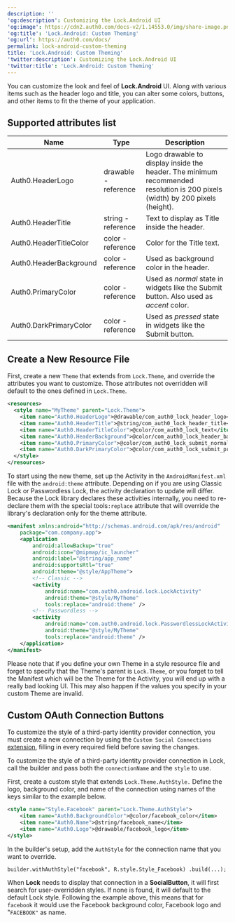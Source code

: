 ---
description: ''
'og:description': Customizing the Lock.Android UI
'og:image': https://cdn2.auth0.com/docs-v2/1.14553.0/img/share-image.png
'og:title': 'Lock.Android: Custom Theming'
'og:url': https://auth0.com/docs/
permalink: lock-android-custom-theming
title: 'Lock.Android: Custom Theming'
'twitter:description': Customizing the Lock.Android UI
'twitter:title': 'Lock.Android: Custom Theming'
---
You can customize the look and feel of **Lock.Android** UI. Along with various items such as the header logo and title, you can alter some colors, buttons, and other items to fit the theme of your application.

## Supported attributes list

| Name | Type | Description |
| --- | --- | --- |
| Auth0.HeaderLogo | drawable - reference | Logo drawable to display inside the header. The minimum recommended resolution is 200 pixels (width) by 200 pixels (height). |
| Auth0.HeaderTitle | string - reference | Text to display as Title inside the header. |
| Auth0.HeaderTitleColor | color - reference | Color for the Title text. |
| Auth0.HeaderBackground | color - reference | Used as background color in the header. |
| Auth0.PrimaryColor | color - reference | Used as *normal* state in widgets like the Submit button. Also used as *accent* color. |
| Auth0.DarkPrimaryColor | color - reference | Used as *pressed* state in widgets like the Submit button. |

## Create a New Resource File

First, create a new `Theme` that extends from `Lock.Theme`, and override the attributes you want to customize. Those attributes not overridden will default to the ones defined in `Lock.Theme`.

```xml lines
<resources>
  <style name="MyTheme" parent="Lock.Theme">
    <item name="Auth0.HeaderLogo">@drawable/com_auth0_lock_header_logo</item>
    <item name="Auth0.HeaderTitle">@string/com_auth0_lock_header_title</item>
    <item name="Auth0.HeaderTitleColor">@color/com_auth0_lock_text</item>
    <item name="Auth0.HeaderBackground">@color/com_auth0_lock_header_background</item>
    <item name="Auth0.PrimaryColor">@color/com_auth0_lock_submit_normal</item>
    <item name="Auth0.DarkPrimaryColor">@color/com_auth0_lock_submit_pressed</item>
  </style>
</resources>
```

To start using the new theme, set up the Activity in the `AndroidManifest.xml` file with the `android:theme` attribute. Depending on if you are using Classic Lock or <Tooltip tip="Passwordless: Form of authentication that does not rely on a password as the first factor." cta="View Glossary" href="/docs/glossary?term=Passwordless">Passwordless</Tooltip> Lock, the activity declaration to update will differ. Because the Lock library declares these activities internally, you need to re-declare them with the special tools`:replace` attribute that will override the library's declaration only for the theme attribute.

```xml lines
<manifest xmlns:android="http://schemas.android.com/apk/res/android"
    package="com.company.app">
    <application
        android:allowBackup="true"
        android:icon="@mipmap/ic_launcher"
        android:label="@string/app_name"
        android:supportsRtl="true"
        android:theme="@style/AppTheme">
        <!-- Classic -->
        <activity
            android:name="com.auth0.android.lock.LockActivity"
            android:theme="@style/MyTheme"
            tools:replace="android:theme" />
        <!-- Passwordless -->
        <activity
            android:name="com.auth0.android.lock.PasswordlessLockActivity"
            android:theme="@style/MyTheme"
            tools:replace="android:theme" />
    </application>
</manifest>
```

<Warning>

Please note that if you define your own Theme in a style resource file and forget to specify that the Theme's parent is `Lock.Theme`, or you forget to tell the Manifest which will be the Theme for the Activity, you will end up with a really bad looking UI. This may also happen if the values you specify in your custom Theme are invalid.

</Warning>

## Custom OAuth Connection Buttons

To customize the style of a third-party <Tooltip tip="Identity Provider (IdP): Service that stores and manages digital identities." cta="View Glossary" href="/docs/glossary?term=identity+provider">identity provider</Tooltip> connection, you must create a new connection by using the `Custom Social Connections` [extension](https://manage.auth0.com/#/extensions), filling in every required field before saving the changes.

To customize the style of a third-party identity provider connection in Lock, call the builder and pass both the `connectionName` and the `style` to use.

First, create a custom style that extends `Lock.Theme.AuthStyle.` Define the logo, background color, and name of the connection using names of the keys similar to the example below.

```xml lines
<style name="Style.Facebook" parent="Lock.Theme.AuthStyle">
    <item name="Auth0.BackgroundColor">@color/facebook_color</item>
    <item name="Auth0.Name">@string/facebook_name</item>
    <item name="Auth0.Logo">@drawable/facebook_logo</item>
</style>
```

In the builder's setup, add the `AuthStyle` for the connection name that you want to override.

`builder.withAuthStyle("facebook", R.style.Style_Facebook)
.build(...);`

When **Lock** needs to display that connection in a **SocialButton**, it will first search for user-overridden styles. If none is found, it will default to the default Lock style. Following the example above, this means that for `facebook` it would use the Facebook background color, Facebook logo and "`FACEBOOK"` as name.